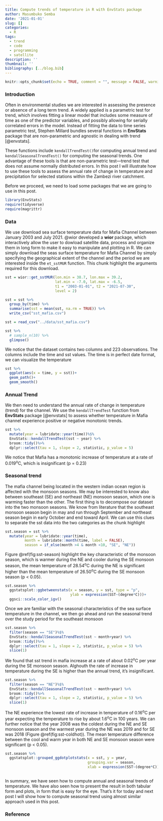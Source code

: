 ```yaml
---
title: Compute trends of temperature in R with EnvStats package
author: Masumbuko Semba
date: '2021-01-01'
slug: []
categories:
  - R
tags:
  - trend
  - code
  - programming
  - satellite
description: ''
thumbnail: ''
bibliography: [../blog.bib]
---
```




```r
knitr::opts_chunk$set(echo = TRUE, comment = "", message = FALSE, warning = FALSE)
```

### Introduction

Often in environmental studies we are interested in assessing the presence or absence of a long term trend. A widely applied is a parametric test for trend, which involves fitting a linear model that includes some measure of time as one of the predictor variables, and possibly allowing for serially correlated errors in the model. Instead of fitting the data to time series parametric test, Stephen Millard bundles several functions in **EnvStats** package that are non--parametric and agnostic in dealing with trend [@envstats]. 

These functions include `kendallTrendTest()`for computing annual trend and `kendallSeasonalTrendTest()` for computing the seasonal trends. One advantage of these tools is that are non-parametric test---trend test that does not assume normally distributed errors. In this post I will illustrate how to use these tools to assess the annual rate of change in temperature and precipitation for selected stations within the Zambezi river catchment. 

Before we proceed, we need to load some packages that we are going to use in this post. 

```r

library(EnvStats) 
require(tidyverse)
require(magrittr)
```

### Data
We use download sea surface temperature data for Mafia Channel  between January 2003 and July 2021. @wior developed a **wior** package, which interactively allow the user to dowload satellite data, process and organize them in long form to make it easy to manipulate and plotting in R. We can simply download the seas surface temperature for Mafia Channel by simply specifying the geographical extent of the channel and the period we are interested inside the `et_sstMUR` function. This chunk highlight the arguments required for this download.


```r

sst = wior::get_sstMUR(lon.min = 38.7, lon.max = 39.2, 
                       lat.min = -7.0, lat.max = -6.5, 
                       t1 = "2003-01-01", t2 = "2021-07-30",
                       level = 2)

```


```r

sst = sst %>% 
  group_by(time) %>% 
  summarise(sst = mean(sst, na.rm = TRUE)) %>% 
  write_csv("sst_mafia.csv")
```


```r
sst = read_csv("../data/sst_mafia.csv")
```


```r
sst %>% 
  # sample_n(10) %>% 
  glimpse()
```

We notice that the dataset contains two columns and 223 observations. The columns include the time and sst values. The time  is in perfect date format, we can visualize the temperature

```r
sst %>% 
  ggplot(aes(x = time, y = sst))+
  geom_path()+
  geom_smooth()
```


### Annual Trend

We then need to understand the annual rate of change in temperature (trend) for the channel. We use the `kendallTrendTest` function from **EnvStats** package [@envstats] to assess whether temperature in Mafia channel experience positive or negative monotonic trends.  


```r

sst %>% 
  mutate(year = lubridate::year(time))%$% 
  EnvStats::kendallTrendTest(sst ~ year) %>% 
  broom::tidy()%>%
  dplyr::select(tau = 1, slope = 2, statistic, p_value = 5) 
```

We notice that Mafia has a monotonic increase of temperature at a rate of 0.019^o^C, which is insignificant (p = 0.23)



### Seasonal trend

The mafia channel being located in the western indian ocean region is affected with the monsoon seasons. We may be interested to know also between southeast (SE) and northeast (NE) monsoon season, which one is warming faster than the other. The first thing is to decompose our dataset into the two monsoon seasons. We know from literature that the southeast monsoon season begin in may and run through September and northeast season begin in early October and end toward April. We can use this clues to separate the sst data into the two categories as the chunk highlight

```r
sst.season = sst %>% 
  mutate(year = lubridate::year(time),
         month = lubridate::month(time, label = FALSE),
         season = if_else(month >4 & month <10, "SE", "NE"))
```

Figure \@ref(fig:sst-season) highlight the key characteristic of the monsoon season, which is warmer during the NE and cooler during the SE monsoon season, the mean temperature of 28.54^o^C during the NE is significant higher than the mean temperature of 26.50^o^C during the SE monsoon season (p < 0.05).


```r

sst.season %>% 
  ggstatsplot::ggbetweenstats(x = season, y = sst, type = "p", 
                              ylab = expression(SST~(degree*C)))+
  ggsci::scale_color_igv()
```


Once we are familiar with the seasonal characteristics of the sea surface temperature in the channel, we then go ahead and run the seasonal trend over the study period for the southeast monsoon

```r
sst.season %>% 
  filter(season == "SE")%$% 
  EnvStats::kendallSeasonalTrendTest(sst ~ month+year) %>% 
  broom::tidy()%>%
  dplyr::select(tau = 1, slope = 2, statistic, p_value = 5) %>% 
  slice(1)
```

We found that sst trend in mafia increase at a rate of about 0.02^o^C per year during the SE monsoon season. Alghouth the rate of increase in temperature during the SE is higher than the annual trend, it's insignificant. 

```r
sst.season %>% 
  filter(season == "NE")%$% 
  EnvStats::kendallSeasonalTrendTest(sst ~ month+year) %>% 
  broom::tidy()%>%
  dplyr::select(tau = 1, slope = 2, statistic, p_value = 5) %>% 
  slice(1)
```

The NE experience the lowest rate of increase in temperature of 0.16^o^C per year expecting the temperature to rise by about 1.6^o^C in 100 years. We can further notice that the year 2008 was the coldest during the NE and SE monsoon season and the warmest year during the NE was 2019 and for SE was 2018 (Figure \@ref(fig:sst-coldhot)). The mean temperature difference between the cool and warm year in both NE and SE monsoon season were significant (p < 0.05). 

```r

sst.season %>% 
  ggstatsplot::grouped_ggdotplotstats(x = sst, y = year, 
                                      grouping.var = season,
                                      xlab = expression(SST~(degree*C)))
  
```

In summary, we have seen how to compute annual and seasonal trends of temperature. We have also seen how to present the result in both tabular form and plots, in form that is easy for the eye. That's it for today and next post I will show how to compute seasonal trend using almost similar approach used in this post. 


### Reference

